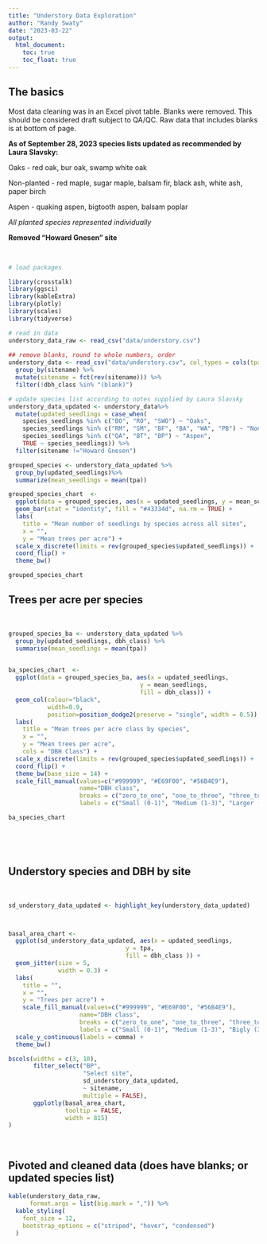 ```yaml
---
title: "Understory Data Exploration"
author: "Randy Swaty"
date: "2023-03-22"
output:
  html_document:
    toc: true
    toc_float: true
---
```


## The basics

Most data cleaning was in an Excel pivot table.  Blanks were removed.  This should be considered draft subject to QA/QC.  Raw data that includes blanks is at bottom of page. 

**As of September 28, 2023 species lists updated as recommended by Laura Slavsky:**

Oaks - red oak, bur oak, swamp white oak

Non-planted - red maple, sugar maple, balsam fir, black ash, white ash, paper birch

Aspen - quaking aspen, bigtooth aspen, balsam poplar

*All planted species represented individually*

**Removed "Howard Gnesen" site**

<br>

```r

# load packages

library(crosstalk)
library(ggsci)
library(kableExtra)
library(plotly)
library(scales)
library(tidyverse)

# read in data
understory_data_raw <- read_csv("data/understory.csv")
  
## remove blanks, round to whole numbers, order
understory_data <- read_csv("data/understory.csv", col_types = cols(tpa = col_number())) %>%
  group_by(sitename) %>%
  mutate(sitename = fct(rev(sitename))) %>%
  filter(!dbh_class %in% "(blank)")

# update species list according to notes supplied by Laura Slavsky
understory_data_updated <- understory_data%>%
  mutate(updated_seedlings = case_when(
    species_seedlings %in% c("BO", "RO", "SWO") ~ "Oaks",
    species_seedlings %in% c("RM", "SM", "BF", "BA", "WA", "PB") ~ "Non-planted",
    species_seedlings %in% c("QA", "BT", "BP") ~ "Aspen",
    TRUE ~ species_seedlings)) %>%
  filter(sitename !="Howard Gnesen")

```




```r

grouped_species <- understory_data_updated %>%
  group_by(updated_seedlings)%>%
  summarize(mean_seedlings = mean(tpa))

grouped_species_chart  <- 
  ggplot(data = grouped_species, aes(x = updated_seedlings, y = mean_seedlings)) +
  geom_bar(stat = "identity", fill = "#43334d", na.rm = TRUE) +
  labs(
    title = "Mean number of seedlings by species across all sites",
    x = "",
    y = "Mean trees per acre") +
  scale_x_discrete(limits = rev(grouped_species$updated_seedlings)) +
  coord_flip() +
  theme_bw()

grouped_species_chart
```


## Trees per acre per species

<br>

```r

grouped_species_ba <- understory_data_updated %>%
  group_by(updated_seedlings, dbh_class) %>%
  summarise(mean_seedlings = mean(tpa))
  

ba_species_chart  <- 
  ggplot(data = grouped_species_ba, aes(x = updated_seedlings, 
                                     y = mean_seedlings,
                                     fill = dbh_class)) + 
  geom_col(colour="black",
           width=0.9, 
           position=position_dodge2(preserve = "single", width = 0.5)) +
  labs(
    title = "Mean trees per acre class by species",
    x = "",
    y = "Mean trees per acre",
    cols = "DBH Class") +
  scale_x_discrete(limits = rev(grouped_species$updated_seedlings)) +
  coord_flip() +
  theme_bw(base_size = 14) + 
  scale_fill_manual(values=c("#999999", "#E69F00", "#56B4E9"), 
                    name="DBH class",
                    breaks = c("zero_to_one", "one_to_three", "three_to_five"),
                    labels = c("Small (0-1)", "Medium (1-3)", "Larger (3-5)"))

ba_species_chart




```

<br>

## Understory species and DBH by site

<br>
```r

sd_understory_data_updated <- highlight_key(understory_data_updated)



basal_area_chart <- 
  ggplot(sd_understory_data_updated, aes(x = updated_seedlings,
                                 y = tpa,
                                 fill = dbh_class )) +
  geom_jitter(size = 5,
              width = 0.3) +
  labs(
    title = "",
    x = "",
    y = "Trees per acre") +
    scale_fill_manual(values=c("#999999", "#E69F00", "#56B4E9"), 
                    name="DBH class",
                    breaks = c("zero_to_one", "one_to_three", "three_to_five"),
                    labels = c("Small (0-1)", "Medium (1-3)", "Bigly (3-5)")) +
  scale_y_continuous(labels = comma) +
  theme_bw()

bscols(widths = c(3, 10),
       filter_select("BP", 
                     "Select site", 
                     sd_understory_data_updated, 
                     ~ sitename,
                     multiple = FALSE),
       ggplotly(basal_area_chart,
                tooltip = FALSE,
                width = 815)
)
```

<br>

## Pivoted and cleaned data (does have blanks; or updated species list)

```r

kable(understory_data_raw,
      format.args = list(big.mark = ",")) %>%
  kable_styling(
    font_size = 12,
    bootstrap_options = c("striped", "hover", "condensed")
  ) 
```

